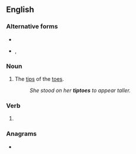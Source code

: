 {{also|tip-toes}}
==English==

===Alternative forms===
* {{l|en|tip-toes}}
* {{l|en|tippytoes}}, {{l|en|tippy-toes}}

===Noun===
{{en-plural noun}}

# The [[tip]]s of the [[toe]]s.
#: ''She stood on her '''tiptoes''' to appear taller.''

===Verb===
{{head|en|verb form}}

# {{en-third-person singular of|tiptoe}}

===Anagrams===
* {{anagrams|en|potties|topsite}}